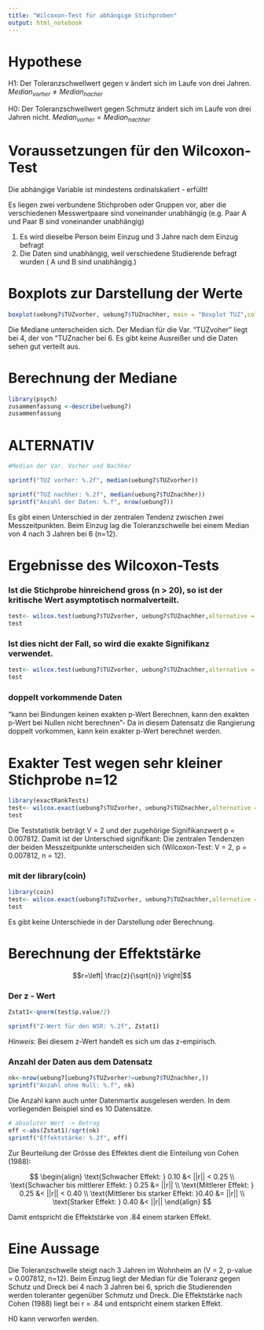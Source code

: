 ```yaml
---
title: "Wilcoxon-Test für abhängige Stichproben"
output: html_notebook
---
```


# Hypothese 
H1: Der Toleranzschwellwert gegen v ändert sich im Laufe von drei Jahren. $Median_{vorher} \ne Median_{nacher}$

H0: Der Toleranzschwellwert gegen Schmutz ändert sich im Laufe von drei Jahren nicht. $Median_{vorher} = Median_{nachher}$


# Voraussetzungen für den Wilcoxon-Test   

Die abhängige Variable ist mindestens ordinalskaliert - erfüllt!


Es liegen zwei verbundene Stichproben oder Gruppen vor, aber die verschiedenen Messwertpaare sind voneinander unabhängig (e.g. Paar A und Paar B sind voneinander unabhängig)

1) Es wird dieselbe Person beim Einzug und 3 Jahre nach dem Einzug befragt 
2) Die Daten sind unabhängig, weil verschiedene Studierende befragt wurden ( A und B sind unabhängig.)



# Boxplots zur Darstellung der Werte


```r
boxplot(uebung7$TUZvorher, uebung7$TUZnachher, main = "Boxplot TUZ",col = c("hotpink3", "deepskyblue"), names = c("(links) Einzug", "(rechts) nach 3 Jahren"), ylab = "TUZ")

```

Die Mediane unterscheiden sich. Der Median für die Var. "TUZvoher" liegt bei 4, der von "TUZnacher bei 6. Es gibt keine Ausreißer und die Daten sehen gut verteilt aus. 


# Berechnung der Mediane


```r
library(psych)
zusammenfassung <-describe(uebung7)
zusammenfassung
```



# ALTERNATIV


```r
#Median der Var. Vorher und Nachher

sprintf("TUZ vorher: %.2f", median(uebung7$TUZvorher))

sprintf("TUZ nachher: %.2f", median(uebung7$TUZnachher))
sprintf("Anzahl der Daten: %.f", nrow(uebung7))
```

Es gibt einen Unterschied in der zentralen Tendenz zwischen zwei Messzeitpunkten. Beim Einzug lag die Toleranzschwelle bei einem Median von 4 nach 3 Jahren bei 6 (n=12).


# Ergebnisse des Wilcoxon-Tests

### Ist die Stichprobe hinreichend gross (n > 20), so ist der kritische Wert asymptotisch normalverteilt.
```r

test<- wilcox.test(uebung7$TUZvorher, uebung7$TUZnachher,alternative = "two.sided",paired = TRUE, exact = FALSE)
test

```

### Ist dies nicht der Fall, so wird die exakte Signifikanz verwendet.

```r

test<- wilcox.test(uebung7$TUZvorher, uebung7$TUZnachher,alternative = "two.sided",paired = TRUE, exact = TRUE)
test

```


### doppelt vorkommende Daten

"kann bei Bindungen keinen exakten p-Wert Berechnen, kann den exakten p-Wert bei Nullen nicht berechnen"-  Da in diesem Datensatz die Rangierung doppelt vorkommen, kann kein exakter p-Wert berechnet werden.



# Exakter Test wegen sehr kleiner Stichprobe n=12

```r
library(exactRankTests)
test<- wilcox.exact(uebung7$TUZvorher, uebung7$TUZnachher,alternative = "two.sided",paired = TRUE, exact = TRUE)
test
```
Die Teststatistik beträgt V = 2 und der zugehörige Signifikanzwert p = 0.007812. Damit ist der Unterschied signifikant: Die zentralen Tendenzen der beiden Messzeitpunkte unterscheiden sich (Wilcoxon-Test: V = 2, p = 0.007812, n = 12).

### mit der library(coin)


```r
library(coin)
test<- wilcox.exact(uebung7$TUZvorher, uebung7$TUZnachher,alternative = "two.sided",paired = TRUE, exact = TRUE)
test
```
Es gibt keine Unterschiede in der Darstellung oder Berechnung. 



# Berechnung der Effektstärke


$$r=\left| \frac{z}{\sqrt{n}} \right|$$



### Der z - Wert
```r

Zstat1<-qnorm(test$p.value/2)

sprintf("Z-Wert für den WSR: %.2f", Zstat1)

```
*Hinweis:* Bei diesem z-Wert handelt es sich um das z-empirisch.

### Anzahl der Daten aus dem Datensatz
```r
nk<-nrow(uebung7[uebung7$TUZvorher!=uebung7$TUZnachher,])
sprintf("Anzahl ohne Null: %.f", nk)
```

Die Anzahl kann auch unter Datenmartix ausgelesen werden. In dem vorliegenden Beispiel sind es 10 Datensätze.

```r
# absoluter Wert -> Betrag
eff <-abs(Zstat1)/sqrt(nk)
sprintf("Effektstärke: %.2f", eff)

```

Zur Beurteilung der Grösse des Effektes dient die Einteilung von Cohen (1988):

$$
\begin{align}
\text{Schwacher Effekt: } 0.10 &< ||r|| < 0.25             \\
\text{Schwacher bis mittlerer Effekt: } 0.25 &= ||r||      \\
\text{Mittlerer Effekt: } 0.25 &< ||r|| < 0.40             \\
\text{Mittlerer bis starker Effekt: }0.40 &= ||r||         \\
\text{Starker Effekt: } 0.40 &< ||r||        
\end{align}
$$

Damit entspricht die Effektstärke von .84 einem starken Effekt.

# Eine Aussage

Die Toleranzschwelle steigt nach 3 Jahren im Wohnheim an (V = 2, p-value = 0.007812, n=12). Beim Einzug liegt der Median für die Toleranz gegen Schutz und Dreck bei 4 nach 3 Jahren bei 6, sprich die Studierenden werden toleranter gegenüber Schmutz und Dreck. Die Effektstärke nach Cohen (1988) liegt bei r = .84 und entspricht einem starken Effekt.

H0 kann verworfen werden.

